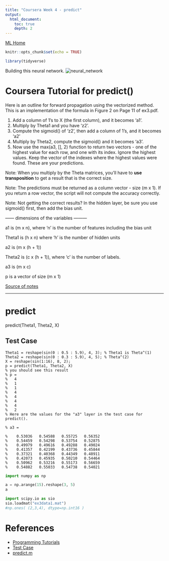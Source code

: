 ```yaml
---
title: "Coursera Week 4 - predict"
output:
  html_document:
    toc: true
    depth: 2    
---
```

[ML Home](../index.html)

```r
knitr::opts_chunk$set(echo = TRUE)
```

```r
library(tidyverse)
```

Building this neural network.
![neural_network](neural_network.png)

# Coursera Tutorial for predict()

Here is an outline for forward propagation using the vectorized method. This is an implementation of the formula in Figure 2 on Page 11 of ex3.pdf.

1. Add a column of 1's to X (the first column), and it becomes 'a1'.
2. Multiply by Theta1 and you have 'z2'. 
3. Compute the sigmoid() of 'z2', then add a column of 1's, and it becomes 'a2'
4. Multiply by Theta2, compute the sigmoid() and it becomes 'a3'.
5. Now use the max(a3, [], 2) function to return two vectors - one of the highest value for each row, and one with its index. Ignore the highest values. Keep the vector of the indexes where the highest values were found. These are your predictions.

Note: When you multiply by the Theta matrices, you'll have to **use transposition** to get a result that is the correct size.

Note: The predictions must be returned as a column vector - size (m x 1). If you return a row vector, the script will not compute the accuracy correctly.

Note: Not getting the correct results? In the hidden layer, be sure you use sigmoid() first, then add the bias unit. 

------ dimensions of the variables ---------

a1 is (m x n), where 'n' is the number of features including the bias unit

Theta1 is (h x n) where 'h' is the number of hidden units

a2 is (m x (h + 1))

Theta2 is (c x (h + 1)), where 'c' is the number of labels.

a3 is (m x c)

p is a vector of size (m x 1)

[Source of notes](https://www.coursera.org/learn/machine-learning/discussions/weeks/4/threads/miam5q2IEeWhLRIkesxXNw)

***

# predict

predict(Theta1, Theta2, X)

## Test Case
```
Theta1 = reshape(sin(0 : 0.5 : 5.9), 4, 3); % Theta1 is Theta^(1)
Theta2 = reshape(sin(0 : 0.3 : 5.9), 4, 5); % Theta^(2)
X = reshape(sin(1:16), 8, 2);
p = predict(Theta1, Theta2, X)
% you should see this result
% p = 
%   4
%   1
%   1
%   4
%   4
%   4
%   4
%   2
% Here are the values for the "a3" layer in the test case for predict().

% a3 =

%    0.53036   0.54588   0.55725   0.56352
%    0.54459   0.54298   0.53754   0.52875
%    0.49979   0.49616   0.49288   0.49024
%    0.41357   0.42199   0.43736   0.45844
%    0.37321   0.40368   0.44349   0.48911
%    0.42073   0.45935   0.50210   0.54464
%    0.50962   0.53216   0.55173   0.56659
%    0.54882   0.55033   0.54738   0.54021
```

```python
import numpy as np

a = np.arange(15).reshape(3, 5)
a
```

```python
import scipy.io as sio
sio.loadmat("ex3data1.mat")
#np.ones( (2,3,4), dtype=np.int16 )
```

# References

- [Programming Tutorials](https://www.coursera.org/learn/machine-learning/discussions/weeks/4/threads/miam5q2IEeWhLRIkesxXNw)
- [Test Case](https://www.coursera.org/learn/machine-learning/discussions/all/threads/5g8LaZTCEeW0dw6k4EUmPw)
- [predict.m](predict.m)
